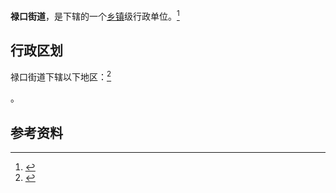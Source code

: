 {{中国乡级行政区
|景观照片文件名 = Lukou Airport.jpg
|景观照片描述 = [[南京禄口国际机场|南京禄口国际机场]]
|汉语拼音 = 
|其他语言 = 
|其他语言名称 = 
|旧称 = 
|地名出处 = 
|位置图文件名 = 
|位置图描述 = 
|自定义图片= 
|建置时间 = 
|政府驻地 = 
|毗邻 = 
|总面积 = 
|总人口 = 
|总人口年份 = 
|户籍人口 = 
|户籍人口年份 = 
|常住人口 = 
|常住人口年份 = 
|人口密度 = 
|GDP = 
|GDP年份 = 
|邮政编码 = 
|电话区号 = 25
|官方网站 = 
|网站名称 = 
|32/01/15/005/000}}

'''禄口街道'''，是{{PRC admin/fullname|32/01/15/005/000|3}}下辖的一个[[乡镇|乡镇]]级行政单位。<ref>{{PRC admin/ref sgc|{{PRC admin/parent|32/01/15/005/000}}}}</ref>

== 行政区划 ==

禄口街道下辖以下地区：<ref>{{PRC admin/ref sgc|32/01/15/005/000}}</ref>

{{PRC admin/children|32/01/15/005/000}}。

== 参考资料 ==

{{reflist}}

{{行政区划小作品}}
{{PRC admin/navcat|32/01/15/005/000}}